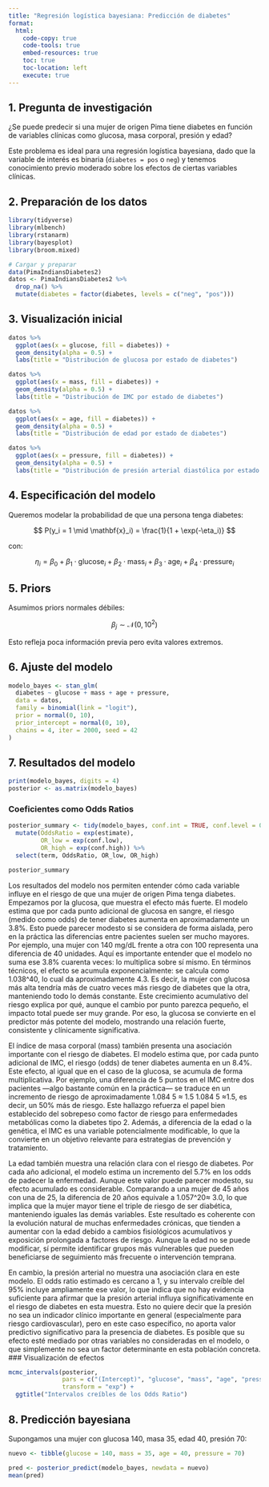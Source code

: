 ```yaml
---
title: "Regresión logística bayesiana: Predicción de diabetes"
format:
  html:
    code-copy: true
    code-tools: true
    embed-resources: true
    toc: true
    toc-location: left
    execute: true
---
```


## 1. Pregunta de investigación

¿Se puede predecir si una mujer de origen Pima tiene diabetes en función de variables clínicas como glucosa, masa corporal, presión y edad?

Este problema es ideal para una regresión logística bayesiana, dado que la variable de interés es binaria (`diabetes = pos` o `neg`) y tenemos conocimiento previo moderado sobre los efectos de ciertas variables clínicas.

## 2. Preparación de los datos

```r
library(tidyverse)
library(mlbench)
library(rstanarm)
library(bayesplot)
library(broom.mixed)

# Cargar y preparar
data(PimaIndiansDiabetes2)
datos <- PimaIndiansDiabetes2 %>%
  drop_na() %>%
  mutate(diabetes = factor(diabetes, levels = c("neg", "pos")))
```

## 3. Visualización inicial

```r
datos %>%
  ggplot(aes(x = glucose, fill = diabetes)) +
  geom_density(alpha = 0.5) +
  labs(title = "Distribución de glucosa por estado de diabetes")
```

```r
datos %>%
  ggplot(aes(x = mass, fill = diabetes)) +
  geom_density(alpha = 0.5) +
  labs(title = "Distribución de IMC por estado de diabetes")
```

```r
datos %>%
  ggplot(aes(x = age, fill = diabetes)) +
  geom_density(alpha = 0.5) +
  labs(title = "Distribución de edad por estado de diabetes")
```
```r
datos %>%
  ggplot(aes(x = pressure, fill = diabetes)) +
  geom_density(alpha = 0.5) +
  labs(title = "Distribución de presión arterial diastólica por estado de diabetes")
```
## 4. Especificación del modelo

Queremos modelar la probabilidad de que una persona tenga diabetes:

$$
P(y_i = 1 \mid \mathbf{x}_i) = \frac{1}{1 + \exp(-\eta_i)}
$$

con:

$$
\eta_i = \beta_0 + \beta_1 \cdot \text{glucose}_i + \beta_2 \cdot \text{mass}_i + \beta_3 \cdot \text{age}_i + \beta_4 \cdot \text{pressure}_i
$$

## 5. Priors

Asumimos priors normales débiles:

$$
\beta_j \sim \mathcal{N}(0, 10^2)
$$

Esto refleja poca información previa pero evita valores extremos.

## 6. Ajuste del modelo

```r
modelo_bayes <- stan_glm(
  diabetes ~ glucose + mass + age + pressure,
  data = datos,
  family = binomial(link = "logit"),
  prior = normal(0, 10),
  prior_intercept = normal(0, 10),
  chains = 4, iter = 2000, seed = 42
)
```

## 7. Resultados del modelo

```r
print(modelo_bayes, digits = 4)
posterior <- as.matrix(modelo_bayes)
```

### Coeficientes como Odds Ratios

```r
posterior_summary <- tidy(modelo_bayes, conf.int = TRUE, conf.level = 0.95) %>%
  mutate(OddsRatio = exp(estimate),
         OR_low = exp(conf.low),
         OR_high = exp(conf.high)) %>%
  select(term, OddsRatio, OR_low, OR_high)

posterior_summary
```
Los resultados del modelo nos permiten entender cómo cada variable influye en el riesgo de que una mujer de origen Pima tenga diabetes. Empezamos por la glucosa, que muestra el efecto más fuerte. El modelo estima que por cada punto adicional de glucosa en sangre, el riesgo (medido como odds) de tener diabetes aumenta en aproximadamente un 3.8%. Esto puede parecer modesto si se considera de forma aislada, pero en la práctica las diferencias entre pacientes suelen ser mucho mayores. Por ejemplo, una mujer con 140 mg/dL frente a otra con 100 representa una diferencia de 40 unidades. Aquí es importante entender que el modelo no suma ese 3.8% cuarenta veces: lo multiplica sobre sí mismo. En términos técnicos, el efecto se acumula exponencialmente: se calcula como 
1.038^40, lo cual da aproximadamente 4.3. Es decir, la mujer con glucosa más alta tendría más de cuatro veces más riesgo de diabetes que la otra, manteniendo todo lo demás constante. Este crecimiento acumulativo del riesgo explica por qué, aunque el cambio por punto parezca pequeño, el impacto total puede ser muy grande. Por eso, la glucosa se convierte en el predictor más potente del modelo, mostrando una relación fuerte, consistente y clínicamente significativa.


El índice de masa corporal (mass) también presenta una asociación importante con el riesgo de diabetes. El modelo estima que, por cada punto adicional de IMC, el riesgo (odds) de tener diabetes aumenta en un 8.4%. Este efecto, al igual que en el caso de la glucosa, se acumula de forma multiplicativa. Por ejemplo, una diferencia de 5 puntos en el IMC entre dos pacientes —algo bastante común en la práctica— se traduce en un incremento de riesgo de aproximadamente 
1.084
5
≈
1.5
1.084 
5
 ≈1.5, es decir, un 50% más de riesgo. Este hallazgo refuerza el papel bien establecido del sobrepeso como factor de riesgo para enfermedades metabólicas como la diabetes tipo 2. Además, a diferencia de la edad o la genética, el IMC es una variable potencialmente modificable, lo que la convierte en un objetivo relevante para estrategias de prevención y tratamiento.

La edad también muestra una relación clara con el riesgo de diabetes. Por cada año adicional, el modelo estima un incremento del 5.7% en los odds de padecer la enfermedad. Aunque este valor puede parecer modesto, su efecto acumulado es considerable. Comparando a una mujer de 45 años con una de 25, la diferencia de 20 años equivale a 
1.057^20≈ 3.0, lo que implica que la mujer mayor tiene el triple de riesgo de ser diabética, manteniendo iguales las demás variables. Este resultado es coherente con la evolución natural de muchas enfermedades crónicas, que tienden a aumentar con la edad debido a cambios fisiológicos acumulativos y exposición prolongada a factores de riesgo. Aunque la edad no se puede modificar, sí permite identificar grupos más vulnerables que pueden beneficiarse de seguimiento más frecuente o intervención temprana.

En cambio, la presión arterial no muestra una asociación clara en este modelo. El odds ratio estimado es cercano a 1, y su intervalo creíble del 95% incluye ampliamente ese valor, lo que indica que no hay evidencia suficiente para afirmar que la presión arterial influya significativamente en el riesgo de diabetes en esta muestra. Esto no quiere decir que la presión no sea un indicador clínico importante en general (especialmente para riesgo cardiovascular), pero en este caso específico, no aporta valor predictivo significativo para la presencia de diabetes. Es posible que su efecto esté mediado por otras variables no consideradas en el modelo, o que simplemente no sea un factor determinante en esta población concreta.
### Visualización de efectos

```r
mcmc_intervals(posterior,
               pars = c("(Intercept)", "glucose", "mass", "age", "pressure"),
               transform = "exp") +
  ggtitle("Intervalos creíbles de los Odds Ratio")
```

## 8. Predicción bayesiana

Supongamos una mujer con glucosa 140, masa 35, edad 40, presión 70:

```r
nuevo <- tibble(glucose = 140, mass = 35, age = 40, pressure = 70)

pred <- posterior_predict(modelo_bayes, newdata = nuevo)
mean(pred)

```


